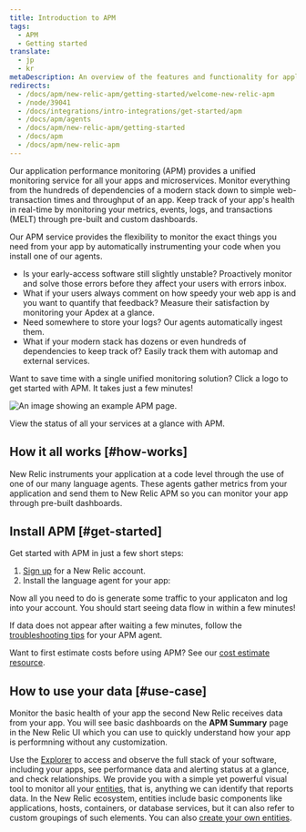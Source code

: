 ```yaml
---
title: Introduction to APM
tags:
  - APM
  - Getting started
translate:
  - jp
  - kr
metaDescription: An overview of the features and functionality for application performance management in New Relic.
redirects:
  - /docs/apm/new-relic-apm/getting-started/welcome-new-relic-apm
  - /node/39041
  - /docs/integrations/intro-integrations/get-started/apm
  - /docs/apm/agents
  - /docs/apm/new-relic-apm/getting-started
  - /docs/apm
  - /docs/apm/new-relic-apm
---
```



Our application performance monitoring (APM) provides a unified monitoring service for all your apps and microservices. Monitor everything from the hundreds of dependencies of a modern stack down to simple web-transaction times and throughput of an app. Keep track of your app's health in real-time by monitoring your metrics, events, logs, and transactions (MELT) through pre-built and custom dashboards. 

Our APM service provides the flexibility to monitor the exact things you need from your app by automatically instrumenting your code when you install one of our agents. 

- Is your early-access software still slightly unstable? Proactively monitor and solve those errors before they affect your users with errors inbox.  
- What if your users always comment on how speedy your web app is and you want to quantify that feedback? Measure their satisfaction by monitoring your Apdex at a glance.
- Need somewhere to store your logs? Our agents automatically ingest them. 
- What if your modern stack has dozens or even hundreds of dependencies to keep track of? Easily track them with automap and external services. 

Want to save time with a single unified monitoring solution? Click a logo to get started with APM. It takes just a few minutes!


<TechTileGrid>
  <TechTile
    name="C SDK"
    icon="logo-c"
    to="https://one.newrelic.com/nr1-core?state=d7fc8850-4c26-1ac0-ab64-21dab92ede90"
  />

  <TechTile
    name="Go agent"
    icon="logo-go"
    to="https://one.newrelic.com/nr1-core?state=985d4005-ba90-a8c7-1da1-2af34539b03b"
  />

  <TechTile
    name="Java agent"
    icon="logo-java"
    to="https://one.newrelic.com/nr1-core?state=80d18bcb-4919-1fcb-2b77-9406838eb916"
  />

  <TechTile
    name=".NET agent"
    icon="logo-dotnet"
    to="https://one.newrelic.com/nr1-core?state=30e93090-6dfa-6b70-8e75-472f54414355"
  />

  <TechTile
    name="Node.js agent"
    icon="logo-nodejs"
    to="https://one.newrelic.com/marketplace/install-data-source?state=be2e62fa-cc3b-c428-27c4-8d662c9e80a1"
  />

  <TechTile
    name="PHP agent"
    icon="logo-php"
    to="https://one.newrelic.com/nr1-core?state=aa633b41-72d4-009c-3abf-55dcf64894fe"
  />

  <TechTile
    name="Python agent"
    icon="logo-python"
    to="https://one.newrelic.com/nr1-core?state=20fda75b-58fb-a92a-f9e1-7b052035c6e8"
  />

  <TechTile
    name="Ruby agent"
    icon="logo-ruby"
    to="https://one.newrelic.com/nr1-core?state=d69143ab-605c-579b-25bf-cc6e5fee5b80"
  />

</TechTileGrid>

<img
  title="APM overview"
  alt="An image showing an example APM page."
  src={apmApmSummayTotalOverview}
/>

<figcaption>
  View the status of all your services at a glance with APM.
</figcaption>

## How it all works [#how-works]

New Relic instruments your application at a code level through the use of one of our many language agents. These agents gather metrics from your application and send them to New Relic APM so you can monitor your app through pre-built dashboards. 


## Install APM [#get-started]

Get started with APM in just a few short steps:


1. [Sign up](https://newrelic.com/signup/) for a New Relic account.
2. Install the language agent for your app:

<TechTileGrid>
  <TechTile
    name="C SDK"
    icon="logo-c"
    to="https://one.newrelic.com/nr1-core?state=4bb150a3-4e8a-0c89-56ba-32e99f6dadce"
  />

  <TechTile
    name="Go agent"
    icon="logo-go"
    to="https://one.newrelic.com/nr1-core?state=f310f9fd-96b5-7d5e-045e-b151331293ca"
  />

  <TechTile
    name="Java agent"
    icon="logo-java"
    to="https://one.newrelic.com/nr1-core?state=f378c92c-1d6a-dc90-c26c-0c2ad930959a"
  />

  <TechTile
    name=".NET agent"
    icon="logo-dotnet"
    to="https://one.newrelic.com/nr1-core?state=fcaeee53-614a-4c29-92ee-694e0b128368"
  />

  <TechTile
    name="Node.js agent"
    icon="logo-nodejs"
    to="https://one.newrelic.com/nr1-core?state=c872674f-2350-7ec3-125f-a4335255e180"
  />

  <TechTile
    name="PHP agent"
    icon="logo-php"
    to="https://one.newrelic.com/nr1-core?state=77aab820-3aaf-066b-c3fc-2f3437b403a8"
  />

  <TechTile
    name="Python agent"
    icon="logo-python"
    to="https://one.newrelic.com/nr1-core?state=1ed82004-2854-1a4a-2a91-69302832ccc0"
  />

  <TechTile
    name="Ruby agent"
    icon="logo-ruby"
    to="https://one.newrelic.com/nr1-core?state=d69143ab-605c-579b-25bf-cc6e5fee5b80"
  />

</TechTileGrid>

Now all you need to do is generate some traffic to your applicaton and log into your account. You should start seeing data flow in within a few minutes!

If data does not appear after waiting a few minutes, follow the [troubleshooting tips](/docs/agents/manage-apm-agents/troubleshooting/not-seeing-data) for your APM agent.

Want to first estimate costs before using APM? See our [cost estimate resource](https://newrelic.com/blog/nerdlog/estimate-data-cost). 

## How to use your data [#use-case]

Monitor the basic health of your app the second New Relic receives data from your app. You will see basic dashboards on the **APM Summary** page in the New Relic UI which you can use to quickly understand how your app is performning without any customization.

Use the [Explorer](/docs/new-relic-one/use-new-relic-one/core-concepts/new-relic-explorer-view-performance-across-apps-services-hosts/) to access and observe the full stack of your software, including your apps, see performance data and alerting status at a glance, and check relationships. We provide you with a simple yet powerful visual tool to monitor all your [entities](/docs/new-relic-one/use-new-relic-one/core-concepts/what-entity-new-relic/), that is, anything we can identify that reports data. In the New Relic ecosystem, entities include basic components like applications, hosts, containers, or database services, but it can also refer to custom groupings of such elements. You can also [create your own entities](https://github.com/newrelic/entity-definitions#entity-definitions).
